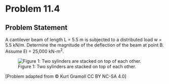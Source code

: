 # Problem 11.4 {.unnumbered}

## Problem Statement

A cantilever beam of length L = 5.5 m is subjected to a distributed load w = 5.5 kN/m. Determine the magnitude of the deflection of the beam at point B. Assume EI = 25,000 kN-m<sup>2</sup>.


![Figure 1: Two sylinders are stacked on top of each other.](images/394.png){fig-alt="A cantilever beam of length L has a distributed load w applied. The distributed load is applied over the first 2L/3 of the beam, from point A to point B."}

\[Problem adapted from © Kurt Gramoll CC BY NC-SA 4.0\]